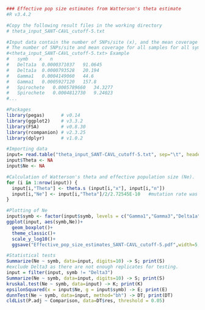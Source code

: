 ```{r}
### Effective pop size estimates from Watterson's theta estimate
#R v3.4.2

#Copy the following result files in the working directory
# theta_input_SANT-CAVL_cutoff-5.txt

#Input data contain the number of SNPs/site (x), and the mean coverage (n). The coverage is filtered >5.
# The number of SNPs/site and mean coverage for all samples for all symbionts were obtained using the method by Ansorge et al. 2019 Nat Microbiol 4, 2487-2497.
#<theta_input_SANT-CAVL_cutoff-5.txt> Example
#   symb	x	n
#   Delta1a	 0.0000371037 	91.0645
#   Delta1a	 0.0000793528 	20.194
#   Gamma1	 0.0004149060 	44.6
#   Gamma1	 0.0005927120 	157.8
#   Spirochete	 0.0005789660 	34.3277
#   Spirochete	 0.0004812730 	9.24023
#...

#Packages
library(pegas)      # v0.14
library(ggplot2)    # v3.3.2
library(FSA)        # v0.8.30
library(rcompanion) # v2.3.25
library(dplyr)      # v1.0.2

#Importing data
input= read.table("theta_input_SANT-CAVL_cutoff-5.txt", sep="\t", header=T)  #set your input file name. 
input$Theta <- NA
input$Ne <- NA

#Calculation of Watterson's theta and effective population size (Ne).
for (i in 1:nrow(input)) {
  input[i,"Theta"] <- theta.s (input[i,"x"], input[i,"n"])
  input[i,"Ne"] <- input[i,"Theta"]/2/2.72545E-10   #mutation rate was calculated separately using published data.
}

#Plotting of Ne
input$symb <- factor(input$symb, levels = c("Gamma1","Gamma3","Delta1a","Delta1b","Delta3","Delta4","Spirochete"))
ggplot(input, aes(symb,Ne))+
  geom_boxplot()+
  theme_classic()+
  scale_y_log10()+
  ggsave("Effective_pop_size_estimates_SANT-CAVL_cutoff-5.pdf",width=5, height=5)

#Statistical tests
Summarize(Ne ~ symb, data=input, digits=10) -> S; print(S)
#exclude Delta3 as there are not enough replicates for testing.
input = filter(input, symb != "Delta3")
Summarize(Ne ~ symb, data=input, digits=10) -> S; print(S)
kruskal.test(Ne ~ symb, data=input) -> K; print(K)
epsilonSquared(x = input$Ne, g = input$symb) -> E; print(E)
dunnTest(Ne ~ symb, data=input, method="bh") -> DT; print(DT)
cldList(P.adj ~ Comparison, data=DT$res, threshold = 0.05)
```
